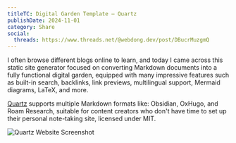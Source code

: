 ```yaml
---
titleTC: Digital Garden Template — Quartz
publishDate: 2024-11-01
category: Share
social:
  threads: https://www.threads.net/@webdong.dev/post/DBucrMuzgmQ
---
```


I often browse different blogs online to learn, and today I came across this static site generator focused on converting Markdown documents into a fully functional digital garden, equipped with many impressive features such as built-in search, backlinks, link previews, multilingual support, Mermaid diagrams, LaTeX, and more.

[Quartz](https://quartz.jzhao.xyz/) supports multiple Markdown formats like: Obsidian, OxHugo, and Roam Research, suitable for content creators who don't have time to set up their personal note-taking site, licensed under MIT.

![Quartz Website Screenshot](quartz-screenshot.webp)
